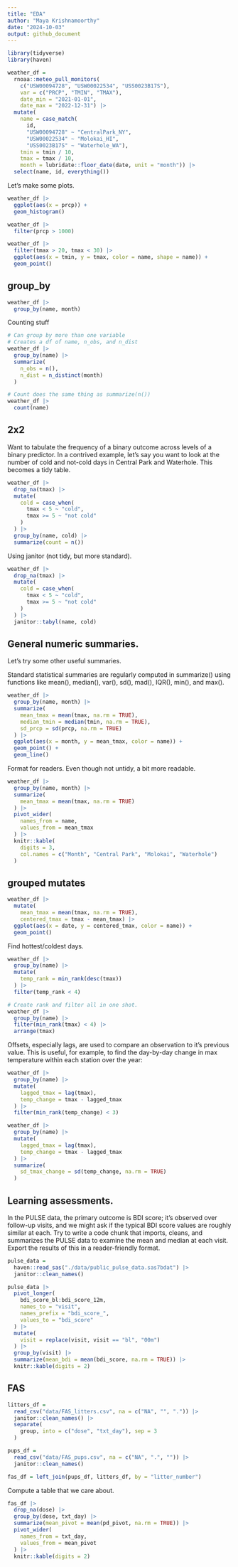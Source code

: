 ```yaml
---
title: "EDA"
author: "Maya Krishnamoorthy"
date: "2024-10-03"
output: github_document
---
```


```r
library(tidyverse)
library(haven)
```

```r
weather_df = 
  rnoaa::meteo_pull_monitors(
    c("USW00094728", "USW00022534", "USS0023B17S"),
    var = c("PRCP", "TMIN", "TMAX"), 
    date_min = "2021-01-01",
    date_max = "2022-12-31") |>
  mutate(
    name = case_match(
      id, 
      "USW00094728" ~ "CentralPark_NY", 
      "USW00022534" ~ "Molokai_HI",
      "USS0023B17S" ~ "Waterhole_WA"),
    tmin = tmin / 10,
    tmax = tmax / 10,
    month = lubridate::floor_date(date, unit = "month")) |>
  select(name, id, everything())

```


Let's make some plots.

```r
weather_df |> 
  ggplot(aes(x = prcp)) + 
  geom_histogram()
```

```r
weather_df |> 
  filter(prcp > 1000)
```

```r
weather_df |> 
  filter(tmax > 20, tmax < 30) |> 
  ggplot(aes(x = tmin, y = tmax, color = name, shape = name)) +
  geom_point()
```

## group_by

```r
weather_df |> 
  group_by(name, month)
```

Counting stuff
```r
# Can group by more than one variable
# Creates a df of name, n_obs, and n_dist
weather_df |> 
  group_by(name) |> 
  summarize(
    n_obs = n(),
    n_dist = n_distinct(month)
  )
```


```r
# Count does the same thing as summarize(n())
weather_df |> 
  count(name)
```

## 2x2

Want to tabulate the frequency of a binary outcome across levels of a binary predictor. In a contrived example, let’s say you want to look at the number of cold and not-cold days in Central Park and Waterhole. This becomes a tidy table.

```r
weather_df |> 
  drop_na(tmax) |> 
  mutate(
    cold = case_when(
      tmax < 5 ~ "cold",
      tmax >= 5 ~ "not cold"
    )
  ) |> 
  group_by(name, cold) |> 
  summarize(count = n())
```

Using janitor (not tidy, but more standard).

```r
weather_df |> 
  drop_na(tmax) |> 
  mutate(
    cold = case_when(
      tmax < 5 ~ "cold",
      tmax >= 5 ~ "not cold"
    )
  ) |> 
  janitor::tabyl(name, cold)
```

## General numeric summaries.

Let's try some other useful summaries.

Standard statistical summaries are regularly computed in summarize() using functions like mean(), median(), var(), sd(), mad(), IQR(), min(), and max().

```r
weather_df |> 
  group_by(name, month) |> 
  summarize(
    mean_tmax = mean(tmax, na.rm = TRUE),
    median_tmin = median(tmin, na.rm = TRUE),
    sd_prcp = sd(prcp, na.rm = TRUE)
  ) |> 
  ggplot(aes(x = month, y = mean_tmax, color = name)) +
  geom_point() +
  geom_line()
```

Format for readers. Even though not untidy, a bit more readable.

```r
weather_df |> 
  group_by(name, month) |> 
  summarize(
    mean_tmax = mean(tmax, na.rm = TRUE)
  ) |> 
  pivot_wider(
    names_from = name,
    values_from = mean_tmax
  ) |> 
  knitr::kable(
    digits = 3,
    col.names = c("Month", "Central Park", "Molokai", "Waterhole")
  )
```

## grouped mutates

```r
weather_df |> 
  mutate(
    mean_tmax = mean(tmax, na.rm = TRUE),
    centered_tmax = tmax - mean_tmax) |> 
  ggplot(aes(x = date, y = centered_tmax, color = name)) +
  geom_point()
```

Find hottest/coldest days.

```r
weather_df |> 
  group_by(name) |> 
  mutate(
    temp_rank = min_rank(desc(tmax))
  ) |> 
  filter(temp_rank < 4)

# Create rank and filter all in one shot.
weather_df |> 
  group_by(name) |> 
  filter(min_rank(tmax) < 4) |> 
  arrange(tmax)
```


Offsets, especially lags, are used to compare an observation to it’s previous value. This is useful, for example, to find the day-by-day change in max temperature within each station over the year:

```r

weather_df |> 
  group_by(name) |> 
  mutate(
    lagged_tmax = lag(tmax),
    temp_change = tmax - lagged_tmax
  ) |> 
  filter(min_rank(temp_change) < 3)

weather_df |> 
  group_by(name) |> 
  mutate(
    lagged_tmax = lag(tmax),
    temp_change = tmax - lagged_tmax
  ) |> 
  summarize(
    sd_tmax_change = sd(temp_change, na.rm = TRUE)
  )
```

## Learning assessments.

In the PULSE data, the primary outcome is BDI score; it’s observed over follow-up visits, and we might ask if the typical BDI score values are roughly similar at each. Try to write a code chunk that imports, cleans, and summarizes the PULSE data to examine the mean and median at each visit. Export the results of this in a reader-friendly format.

```r
pulse_data =
  haven::read_sas("./data/public_pulse_data.sas7bdat") |> 
  janitor::clean_names()

pulse_data |> 
  pivot_longer(
    bdi_score_bl:bdi_score_12m,
    names_to = "visit",
    names_prefix = "bdi_score_",
    values_to = "bdi_score"
  ) |> 
  mutate(
    visit = replace(visit, visit == "bl", "00m")
  ) |> 
  group_by(visit) |> 
  summarize(mean_bdi = mean(bdi_score, na.rm = TRUE)) |> 
  knitr::kable(digits = 2)
```

## FAS

```r
litters_df = 
  read_csv("data/FAS_litters.csv", na = c("NA", "", ".")) |> 
  janitor::clean_names() |> 
  separate(
    group, into = c("dose", "txt_day"), sep = 3
  )

pups_df = 
  read_csv("data/FAS_pups.csv", na = c("NA", ".", "")) |> 
  janitor::clean_names()

fas_df = left_join(pups_df, litters_df, by = "litter_number")
```

Compute a table that we care about.

```r
fas_df |> 
  drop_na(dose) |> 
  group_by(dose, txt_day) |> 
  summarize(mean_pivot = mean(pd_pivot, na.rm = TRUE)) |> 
  pivot_wider(
    names_from = txt_day,
    values_from = mean_pivot
  ) |> 
  knitr::kable(digits = 2)
```

